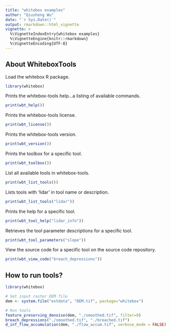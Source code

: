 ```yaml
---
title: "whitebox examples"
author: "Qiusheng Wu"
date: "`r Sys.Date()`"
output: rmarkdown::html_vignette
vignette: >
  %\VignetteIndexEntry{whitebox examples}
  %\VignetteEngine{knitr::rmarkdown}
  %\VignetteEncoding{UTF-8}
---
```


## About WhiteboxTools

Load the whitebox R package.
```r
library(whitebox)
```

Prints the whitebox-tools help...a listing of available commands.
```r
print(wbt_help())
```

Prints the whitebox-tools license.
```r
print(wbt_license())
```
 
Prints the whitebox-tools version.
```r
print(wbt_version())
```

Prints the toolbox for a specific tool.
```r
print(wbt_toolbox())
```


List all available tools in whitebox-tools.
```r
print(wbt_list_tools())
```


Lists tools with 'lidar' in tool name or description.
```r
print(wbt_list_tools("lidar"))
```

Prints the help for a specific tool.
```r
print(wbt_tool_help("lidar_info"))
```

Retrieves the tool parameter descriptions for a specific tool.
```r
print(wbt_tool_parameters("slope"))
```

View the source code for a specific tool on the source code repository.
```r
print(wbt_view_code("breach_depressions"))
```


## How to run tools?
```r
library(whitebox)

# Set input raster DEM file
dem <- system.file("extdata", "DEM.tif", package="whitebox")

# Run tools
feature_preserving_denoise(dem, "./smoothed.tif", filter=9)
breach_depressions("./smoothed.tif", "./breached.tif")
d_inf_flow_accumulation(dem, "./flow_accum.tif", verbose_mode = FALSE)
```

